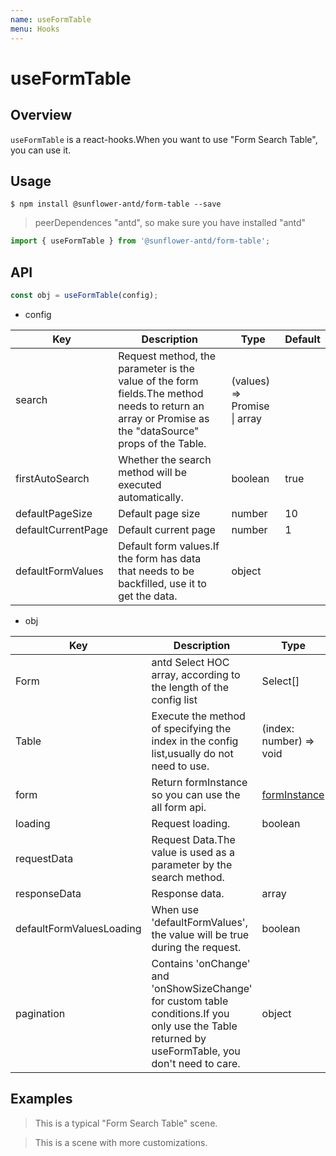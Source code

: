 ```yaml
---
name: useFormTable
menu: Hooks
---
```




# useFormTable


## Overview

`useFormTable` is a react-hooks.When you want to use "Form Search Table", you can use it.

## Usage

```
$ npm install @sunflower-antd/form-table --save
```

> peerDependences "antd", so make sure you have installed "antd"

```jsx
import { useFormTable } from '@sunflower-antd/form-table';
```


## API

```jsx
const obj = useFormTable(config);
```

- config

<table>
  <thead>
    <tr>
      <th>Key</th>
      <th>Description</th>
      <th>Type</th>
      <th>Default</th>
    </tr>
  </thead>
  <tbody>
    <tr>
      <td>search</td>
      <td>Request method, the parameter is the value of the form fields.The method needs to return an array or Promise as the "dataSource" props of the Table.</td>
      <td>(values) => Promise | array</td>
      <td></td>
    </tr>
    <tr>
      <td>firstAutoSearch</td>
      <td>Whether the search method will be executed automatically.</td>
      <td>boolean</td>
      <td>true</td>
    </tr>
    <tr>
      <td>defaultPageSize</td>
      <td>Default page size</td>
      <td>number</td>
      <td>10</td>
    </tr>
    <tr>
      <td>defaultCurrentPage</td>
      <td>Default current page</td>
      <td>number</td>
      <td>1</td>
    </tr>
    <tr>
      <td>defaultFormValues</td>
      <td>Default form values.If the form has data that needs to be backfilled, use it to get the data.</td>
      <td>object</td>
      <td dangerouslySetInnerHTML={{__html: '{}'}}></td>
    </tr>
  </tbody>
</table>

- obj

<table>
  <thead>
    <tr>
      <th>Key</th>
      <th>Description</th>
      <th>Type</th>
    </tr>
  </thead>
  <tbody>
    <tr>
      <td>Form</td>
      <td>antd Select HOC array, according to the length of the config list</td>
      <td>Select[]</td>
    </tr>
    <tr>
      <td>Table</td>
      <td>Execute the method of specifying the index in the config list,usually do not need to use.</td>
      <td>(index: number) => void</td>
    </tr>
    <tr>
      <td>form</td>
      <td>Return formInstance so you can use the all form api.</td>
      <td><a href="https://github.com/react-component/field-form#useform" target="_blank">formInstance</a></td>
    </tr>
    <tr>
      <td>loading</td>
      <td>Request loading.</td>
      <td>boolean</td>
    </tr>
    <tr>
      <td>requestData</td>
      <td>Request Data.The value is used as a parameter by the search method.</td>
      <td></td>
    </tr>
    <tr>
      <td>responseData</td>
      <td>Response data.</td>
      <td>array</td>
    </tr>
    <tr>
      <td>defaultFormValuesLoading</td>
      <td>When use 'defaultFormValues', the value will be true during the request.</td>
      <td>boolean</td>
    </tr>
    <tr>
      <td>pagination</td>
      <td>Contains 'onChange' and 'onShowSizeChange' for custom table conditions.If you only use the Table returned by useFormTable, you don't need to care.</td>
      <td>object</td>
    </tr>
  </tbody>
</table>

## Examples

> This is a typical "Form Search Table" scene.

<Example name="sunflower-antd-form-table/Example1" />

> This is a scene with more customizations.

<Example name="sunflower-antd-form-table/Example2" />

